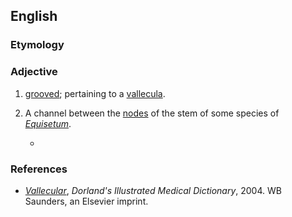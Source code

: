 ==English==

===Etymology===
{{der|en|la|}}

===Adjective===
{{en-adj}}

# {{lb|en|medical}} [[grooved]]; pertaining to a [[vallecula]].
# {{lb|en|botany}} A channel between the [[node|nodes]] of the stem of some species of ''[[Equisetum]]''.
#* {{quote-journal|en|date=July 12, 2011|journal=Annals of Botany|doi=10.1093/aob/mcr161|title=An extensin-rich matrix lines the carinal canals in ''Equisetum ramosissimum'', which may function as water-conducting channels|passage=A transverse section of the internode shows a pattern of sub-epidermal strengthening tissue and chlorenchyma, '''vallecular canals''' in the cortex opposite the furrows, and carinal canals opposite the ridges.}}

===References===
* ''[https://web.archive.org/web/20071128013848/http://www.mercksource.com/pp/us/cns/cns_hl_dorlands.jspzQzpgzEzzSzppdocszSzuszSzcommonzSzdorlandszSzdorlandzSzdmd_v_02zPzhtm#12843645 Vallecular]'', ''Dorland's Illustrated Medical Dictionary'', 2004. WB Saunders, an Elsevier imprint.